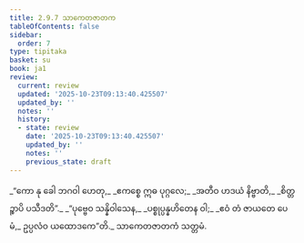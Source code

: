```yaml
---
title: 2.9.7 သာကေတဇာတက
tableOfContents: false
sidebar:
  order: 7
type: tipitaka
basket: su
book: ja1
review:
  current: review
  updated: '2025-10-23T09:13:40.425507'
  updated_by: ''
  notes: ''
  history:
  - state: review
    date: '2025-10-23T09:13:40.425507'
    updated_by: ''
    notes: ''
    previous_state: draft
---
```



<ReviewStatus review={frontmatter.review} showDetails={true} />

<HypothesisAnnotation frontmatter={frontmatter} />

<DynamicBreadcrumb />

<Division number="173" book="ja1" e="ch" v="22" p="66">

<Paragraph number="620" type="verses" book="ja1">
_“ကော နု ခေါ ဘဂဝါ ဟေတု,_  
_ဧကစ္စေ ဣဓ ပုဂ္ဂလေ;_  
_အတီဝ ဟဒယံ နိဗ္ဗာတိ,_  
_စိတ္တဉ္စာပိ ပသီဒတိ”._  

</Paragraph>

</Division>
<Division number="174" book="ja1" e="ch" v="22" p="66">

<Paragraph number="621" type="verses" book="ja1">
_“ပုဗ္ဗေဝ သန္နိဝါသေန,_  
_ပစ္စုပ္ပန္နဟိတေန ဝါ;_  
_ဧဝံ တံ ဇာယတေ ပေမံ,_  
ဥပ္ပလံဝ ယထောဒကေ”တိ._  


</Paragraph>
</Division>

<Paragraph number="622" type="center" book="ja1">
သာကေတဇာတကံ သတ္တမံ.
</Paragraph>